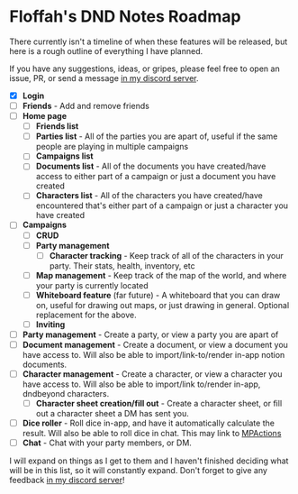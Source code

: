 # Floffah's DND Notes Roadmap

There currently isn't a timeline of when these features will be released, but here is a rough outline of everything I have planned.

If you have any suggestions, ideas, or gripes, please feel free to open an issue, PR, or send a message [in my discord server](https://discord.gg/DsSeGSc5na).

- [x] **Login**
- [ ] **Friends** - Add and remove friends
- [ ] **Home page**
    - [ ] **Friends list**
    - [ ] **Parties list** - All of the parties you are apart of, useful if the same people are playing in multiple campaigns
    - [ ] **Campaigns list**
    - [ ] **Documents list** - All of the documents you have created/have access to either part of a campaign or just a document you have created
    - [ ] **Characters list** - All of the characters you have created/have encountered that's either part of a campaign or just a character you have created
- [ ] **Campaigns**
    - [ ] **CRUD**
    - [ ] **Party management**
        - [ ] **Character tracking** - Keep track of all of the characters in your party. Their stats, health, inventory, etc
    - [ ] **Map management** - Keep track of the map of the world, and where your party is currently located
    - [ ] **Whiteboard feature** (far future) \- A whiteboard that you can draw on, useful for drawing out maps, or just drawing in general. Optional replacement for the above.
    - [ ] **Inviting**
- [ ] **Party management** - Create a party, or view a party you are apart of
- [ ] **Document management** - Create a document, or view a document you have access to. Will also be able to import/link-to/render in-app notion documents.
- [ ] **Character management** - Create a character, or view a character you have access to. Will also be able to import/link to/render in-app, dndbeyond characters.
    - [ ] **Character sheet creation/fill out** - Create a character sheet, or fill out a character sheet a DM has sent you.
- [ ] **Dice roller** - Roll dice in-app, and have it automatically calculate the result. Will also be able to roll dice in chat. This may link to [MPActions](https://mpactions.floffah.dev)
- [ ] **Chat** - Chat with your party members, or DM.

I will expand on things as I get to them and I haven't finished deciding what will be in this list, so it will constantly expand. Don't forget to give any feedback [in my discord server](https://discord.gg/DsSeGSc5na)!